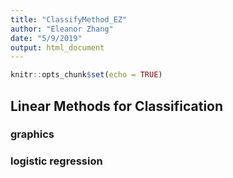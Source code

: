 ```yaml
---
title: "ClassifyMethod_EZ"
author: "Eleanor Zhang"
date: "5/9/2019"
output: html_document
---
```


```r
knitr::opts_chunk$set(echo = TRUE)
```

## Linear Methods for Classification

### graphics


### logistic regression


